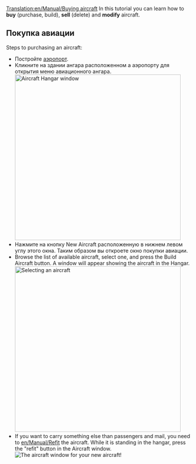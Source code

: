 [[Translation:en/Manual/Buying aircraft]]
{{ru/Перевод|en/Manual/Buying aircraft|0}}
{{ru/Manual/Tutorial/Учебник}}
In this tutorial you can learn how to '''buy''' (purchase, build), '''sell''' (delete) and '''modify''' aircraft.

== Покупка авиации ==
Steps to purchasing an aircraft:
* Постройте [[en/Manual/Airport construction|аэропорт]].
* Кликните на здании ангара расположенном а аэропорту для открытия меню авиационного ангара.<br/>[[File:en/Manual/Step1aircraft.png|none|thumb|450px|Aircraft Hangar window]]
* Нажмите на кнопку New Aircraft расположенную в нижнем левом углу этого окна. Таким образом вы откроете окно покупки авиации.
*Browse the list of available aircraft, select one, and press the Build Aircraft button.  A window will appear showing the aircraft in the Hangar.<br/>[[File:en/Manual/Step3aircraft.png|none|thumb|450px|Selecting an aircraft]]
*If you want to carry something else than passengers and mail, you need to [[en/Manual/Refit]] the aircraft.  While it is standing in the hangar, press the "refit" button in the Aircraft window.<br/>[[File:en/Manual/Step4aircraft.png|none|frame|The aircraft window for your new aircraft!]]